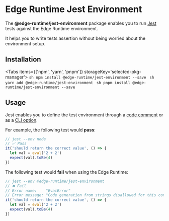 
# Edge Runtime Jest Environment

The **@edge-runtime/jest-environment** package enables you to run [Jest](https://jestjs.io) tests against the Edge Runtime environment.

It helps you to write tests assertion without being worried about the environment setup.

## Installation

<Tabs items={['npm', 'yarn', 'pnpm']} storageKey='selected-pkg-manager'>
  <Tab>```sh npm install @edge-runtime/jest-environment --save ```</Tab>
  <Tab>```sh yarn add @edge-runtime/jest-environment ```</Tab>
  <Tab>```sh pnpm install @edge-runtime/jest-environment --save ```</Tab>
</Tabs>

## Usage

Jest enables you to define the test environment through a [code comment](https://jestjs.io/docs/configuration#testenvironment-string) or as a [CLI option](https://jestjs.io/docs/cli#--envenvironment).

For example, the following test would **pass**:

```js
// jest --env node
// ✅ Pass
it('should return the correct value', () => {
  let val = eval('2 + 2')
  expect(val).toBe(4)
})
```

The following test would **fail** when using the Edge Runtime:

```js
// jest --env @edge-runtime/jest-environment
// ❌ Fail
// Error name:    "EvalError"
// Error message: "Code generation from strings disallowed for this context"
it('should return the correct value', () => {
  let val = eval('2 + 2')
  expect(val).toBe(4)
})
```
